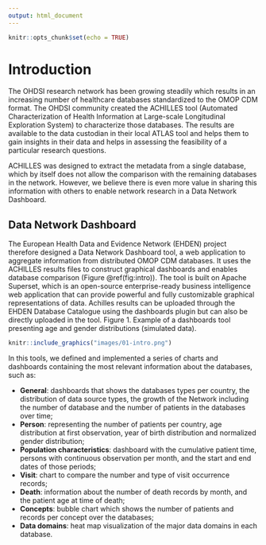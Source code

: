```yaml
---
output: html_document
---
```


```r
knitr::opts_chunk$set(echo = TRUE)
```

# Introduction

The OHDSI research network has been growing steadily which results in an increasing number of healthcare databases standardized to the OMOP CDM format. The OHDSI community created the ACHILLES tool (Automated Characterization of Health Information at Large-scale Longitudinal Exploration System) to characterize those databases. The results are available to the data custodian in their local ATLAS tool and helps them to gain insights in their data and helps in assessing the feasibility of a particular research questions.

ACHILLES was designed to extract the metadata from a single database, which by itself does not allow the comparison with the remaining databases in the network. However, we believe there is even more value in sharing this information with others to enable network research in a Data Network Dashboard.

<h2>Data Network Dashboard</h2>

The European Health Data and Evidence Network (EHDEN) project therefore designed a Data Network Dashboard tool, a web application to aggregate information from distributed OMOP CDM databases. It uses the ACHILLES results files to construct graphical dashboards and enables database comparison (Figure \@ref(fig:intro)). The tool is built on Apache Superset, which is an open-source enterprise-ready business intelligence web application that can provide powerful and fully customizable graphical representations of data. Achilles results can be uploaded through the EHDEN Database Catalogue using the dashboards plugin but can also be directly uploaded in the tool. Figure 1. Example of a dashboards tool presenting age and gender distributions (simulated data).

```r
knitr::include_graphics("images/01-intro.png")
```

In this tools, we defined and implemented a series of charts and dashboards containing the most relevant information about the databases, such as:

- **General**: dashboards that shows the databases types per country, the distribution of data source types, the growth of the Network including the number of database and the number of patients in the databases over time;
- **Person**: representing the number of patients per country, age distribution at first observation, year of birth distribution and normalized gender distribution;
- **Population characteristics**: dashboard with the cumulative patient time, persons with continuous observation per month, and the start and end dates of those periods;
- **Visit**: chart to compare the number and type of visit occurrence records;
- **Death**: information about the number of death records by month, and the patient age at time of death;
- **Concepts**: bubble chart which shows the number of patients and records per concept over the databases;
- **Data domains**: heat map visualization of the major data domains in each database.
